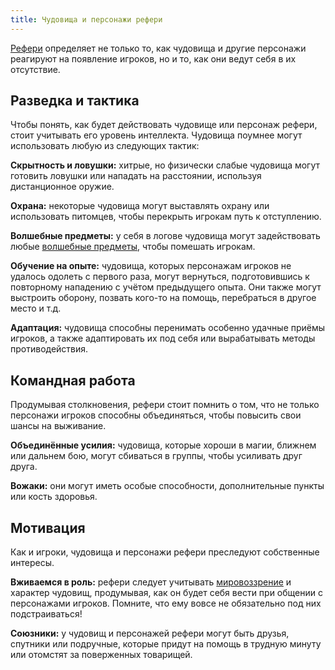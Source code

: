 ```yaml
---
title: Чудовища и персонажи рефери
---
```


[Рефери](../the-referees-role) определяет не только то, как чудовища и другие персонажи реагируют на появление игроков, но и то, как они ведут себя в их отсутствие.

## Разведка и тактика

Чтобы понять, как будет действовать чудовище или персонаж рефери, стоит учитывать его уровень интеллекта. Чудовища поумнее могут использовать любую из следующих тактик:

**Скрытность и ловушки:** хитрые, но физически слабые чудовища могут готовить ловушки или нападать на расстоянии, используя дистанционное оружие.

**Охрана:** некоторые чудовища могут выставлять охрану или использовать питомцев, чтобы перекрыть игрокам путь к отступлению.

**Волшебные предметы:** у себя в логове чудовища могут задействовать любые [волшебные предметы](#temp), чтобы помешать игрокам.

**Обучение на опыте:** чудовища, которых персонажам игроков не удалось одолеть с первого раза, могут вернуться, подготовившись к повторному нападению с учётом предыдущего опыта. Они также могут выстроить оборону, позвать кого-то на помощь, перебраться в другое место и т.д.

**Адаптация:** чудовища способны перенимать особенно удачные приёмы игроков, а также адаптировать их под себя или вырабатывать методы противодействия.

## Командная работа

Продумывая столкновения, рефери стоит помнить о том, что не только персонажи игроков способны объединяться, чтобы повысить свои шансы на выживание.

**Объединённые усилия:** чудовища, которые хороши в магии, ближнем или дальнем бою, могут сбиваться в группы, чтобы усиливать друг друга.

**Вожаки:** они могут иметь особые способности, дополнительные пункты или кость здоровья.

## Мотивация

Как и игроки, чудовища и персонажи рефери преследуют собственные интересы.

**Вживаемся в роль:** рефери следует учитывать [мировоззрение](/monsters/monsters/game-statistics#мировоззрение-мир) и характер чудовищ, продумывая, как он будет себя вести при общении с персонажами игроков. Помните, что ему вовсе не обязательно под них подстраиваться!

**Союзники:** у чудовищ и персонажей рефери могут быть друзья, спутники или подручные, которые придут на помощь в трудную минуту или отомстят за поверженных товарищей.
